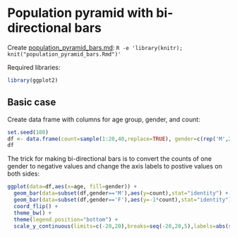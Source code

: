 # Population pyramid with bi-directional bars

Create [population_pyramid_bars.md](population_pyramid_bars.md): `R -e 'library(knitr); knit("population_pyramid_bars.Rmd")'`

Required libraries:
```r
library(ggplot2)
```

## Basic case

Create data frame with columns for age group, gender, and count:
```r
set.seed(100)
df <- data.frame(count=sample(1:20,40,replace=TRUE), gender=c(rep('M',20),rep('F',20)), age=factor(rep(1:20,2)))
df
```

The trick for making bi-directional bars is to convert the counts of one gender to negative values and change the axis labels to postive values on both sides:
```r
ggplot(data=df,aes(x=age, fill=gender)) +
  geom_bar(data=subset(df,gender=='M'),aes(y=count),stat="identity") +
  geom_bar(data=subset(df,gender=='F'),aes(y=-1*count),stat="identity") +
  coord_flip() +
  theme_bw() +
  theme(legend.position="bottom") +
  scale_y_continuous(limits=c(-20,20),breaks=seq(-20,20,5),labels=abs(seq(-20,20,5)))
```

